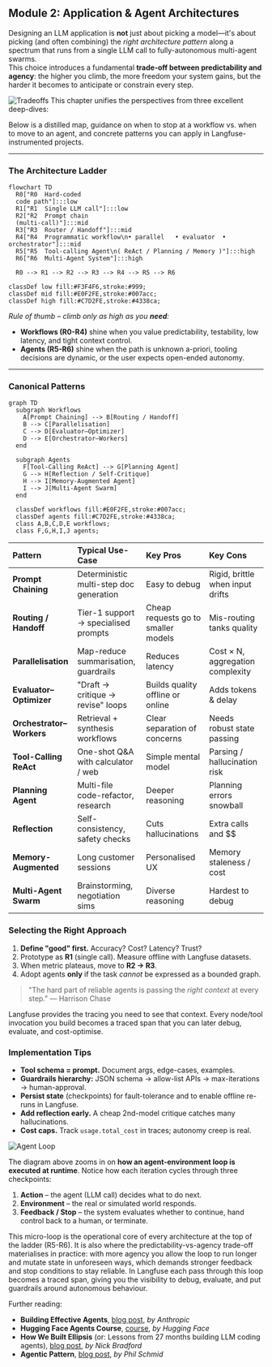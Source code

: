 ## **Module 2:** Application & Agent Architectures

Designing an LLM application is **not** just about picking a model—it's about picking (and often combining) the *right architecture pattern* along a spectrum that runs from a single LLM call to fully-autonomous multi-agent swarms.  
This choice introduces a fundamental **trade-off between predictability and agency**: the higher you climb, the more freedom your system gains, but the harder it becomes to anticipate or constrain every step.

![Tradeoffs](/images/academy/m2-tradeoff.png)
This chapter unifies the perspectives from three excellent deep-dives:

Below is a distilled map, guidance on when to stop at a workflow vs. when to move to an agent, and concrete patterns you can apply in Langfuse-instrumented projects.

---

### The Architecture Ladder

```mermaid
flowchart TD
  R0["R0  Hard-coded
  code path"]:::low
  R1["R1  Single LLM call"]:::low
  R2["R2  Prompt chain
  (multi-call)"]:::mid
  R3["R3  Router / Handoff"]:::mid
  R4["R4  Programmatic workflow\n• parallel   • evaluator  • orchestrator"]:::mid
  R5["R5  Tool-calling Agent\n( ReAct / Planning / Memory )"]:::high
  R6["R6  Multi-Agent System"]:::high

  R0 --> R1 --> R2 --> R3 --> R4 --> R5 --> R6

classDef low fill:#F3F4F6,stroke:#999;
classDef mid fill:#E0F2FE,stroke:#007acc;
classDef high fill:#C7D2FE,stroke:#4338ca;
```

*Rule of thumb – climb only as high as you **need**:*

* **Workflows (R0-R4)** shine when you value predictability, testability, low latency, and tight context control.
* **Agents (R5-R6)** shine when the path is unknown a-priori, tooling decisions are dynamic, or the user expects open-ended autonomy.

---

### Canonical Patterns

```mermaid
graph TD
  subgraph Workflows
    A[Prompt Chaining] --> B[Routing / Handoff]
    B --> C[Parallelisation]
    C --> D[Evaluator–Optimizer]
    D --> E[Orchestrator–Workers]
  end

  subgraph Agents
    F[Tool-Calling ReAct] --> G[Planning Agent]
    G --> H[Reflection / Self-Critique]
    H --> I[Memory-Augmented Agent]
    I --> J[Multi-Agent Swarm]
  end

  classDef workflows fill:#E0F2FE,stroke:#007acc;
  classDef agents fill:#C7D2FE,stroke:#4338ca;
  class A,B,C,D,E workflows;
  class F,G,H,I,J agents;
```

| Pattern | Typical Use-Case | Key Pros | Key Cons |
| :-- | :-- | :-- | :-- |
| **Prompt Chaining** | Deterministic multi-step doc generation | Easy to debug | Rigid, brittle when input drifts |
| **Routing / Handoff** | Tier-1 support → specialised prompts | Cheap requests go to smaller models | Mis-routing tanks quality |
| **Parallelisation** | Map-reduce summarisation, guardrails | Reduces latency | Cost × N, aggregation complexity |
| **Evaluator–Optimizer** | "Draft → critique → revise" loops | Builds quality offline or online | Adds tokens & delay |
| **Orchestrator–Workers** | Retrieval + synthesis workflows | Clear separation of concerns | Needs robust state passing |
| **Tool-Calling ReAct** | One-shot Q&A with calculator / web | Simple mental model | Parsing / hallucination risk |
| **Planning Agent** | Multi-file code-refactor, research | Deeper reasoning | Planning errors snowball |
| **Reflection** | Self-consistency, safety checks | Cuts hallucinations | Extra calls and $$ |
| **Memory-Augmented** | Long customer sessions | Personalised UX | Memory staleness / cost |
| **Multi-Agent Swarm** | Brainstorming, negotiation sims | Diverse reasoning | Hardest to debug |

### Selecting the Right Approach

1. **Define "good" first.** Accuracy? Cost? Latency? Trust?  
2. Prototype as **R1** (single call). Measure offline with Langfuse datasets.  
3. When metric plateaus, move to **R2 → R3**.  
4. Adopt agents **only** if the task *cannot* be expressed as a bounded graph.

> "The hard part of reliable agents is passing the *right context* at every step." — Harrison Chase

Langfuse provides the tracing you need to see that context. Every node/tool invocation you build becomes a traced span that you can later debug, evaluate, and cost-optimise.


### Implementation Tips

* **Tool schema = prompt.** Document args, edge-cases, examples.
* **Guardrails hierarchy:** JSON schema → allow-list APIs → max-iterations → human-approval.
* **Persist state** (checkpoints) for fault-tolerance and to enable offline re-runs in Langfuse.
* **Add reflection early.** A cheap 2nd-model critique catches many hallucinations.
* **Cost caps.** Track `usage.total_cost` in traces; autonomy creep is real.

![Agent Loop](/images/academy/m2-agent-loop.png)

The diagram above zooms in on **how an agent-environment loop is executed at runtime**. Notice how each iteration cycles through three checkpoints:
1. **Action** – the agent (LLM call) decides what to do next.
2. **Environment** – the real or simulated world responds.
3. **Feedback / Stop** – the system evaluates whether to continue, hand control back to a human, or terminate.

This micro-loop is the operational core of every architecture at the top of the ladder (R5-R6). It is also where the predictability-vs-agency trade-off materialises in practice: with more agency you allow the loop to run longer and mutate state in unforeseen ways, which demands stronger feedback and stop conditions to stay reliable. In Langfuse each pass through this loop becomes a traced span, giving you the visibility to debug, evaluate, and put guardrails around autonomous behaviour.

<Callout type="info" emoji="📚">
Further reading:

- **Building Effective Agents**, [blog post](https://www.anthropic.com/research/building-effective-agents), _by Anthropic_
- **Hugging Face Agents Course**, [course](https://huggingface.co/agents-course), _by Hugging Face_
- **How We Built Ellipsis** (or: Lessons from 27 months building LLM coding agents), [blog post](https://www.ellipsis.dev/blog/how-we-built-ellipsis), _by Nick Bradford_
- **Agentic Pattern**, [blog post](https://www.philschmid.de/agentic-pattern), _by Phil Schmid_

</Callout>